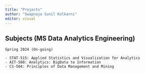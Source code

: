 ---
title: "Projects"
author: "Swapnaja Sunil Kulkarni"
editor: visual
---

## Subjects (MS Data Analytics Engineering)


```         
Spring 2024 (On-going)

- STAT-515: Applied Statistics and Visualization for Analytics 
- AIT-580: Analytics: BigData to Information 
- CS-504: Principles of Data Management and Mining
```
